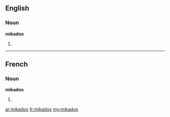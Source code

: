 ==English==

===Noun===
'''mikados'''

# {{plural of|mikado}}

----

==French==

===Noun===
'''mikados''' {{m|p}}

# {{plural of|mikado|lang=fr}}

[[ar:mikados]]
[[fr:mikados]]
[[my:mikados]]